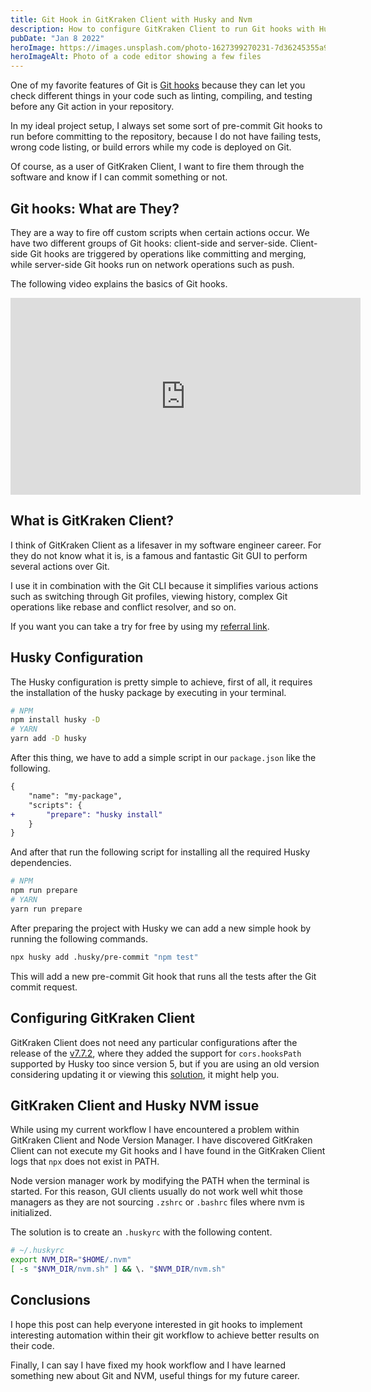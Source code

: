 ```yaml
---
title: Git Hook in GitKraken Client with Husky and Nvm
description: How to configure GitKraken Client to run Git hooks with Husky and Nvm
pubDate: "Jan 8 2022"
heroImage: https://images.unsplash.com/photo-1627399270231-7d36245355a9?ixlib=rb-4.0.3&ixid=M3wxMjA3fDB8MHxwaG90by1wYWdlfHx8fGVufDB8fHx8fA%3D%3D&auto=format&fit=crop&w=1974&q=80
heroImageAlt: Photo of a code editor showing a few files
---
```


One of my favorite features of Git is [Git hooks](https://git-scm.com/book/en/v2/Customizing-Git-Git-Hooks) because they can let you check different things in your code such as linting, compiling, and testing before any Git action in your repository.

In my ideal project setup, I always set some sort of pre-commit Git hooks to run before committing to the repository, because I do not have failing tests, wrong code listing, or build errors while my code is deployed on Git.

Of course, as a user of GitKraken Client, I want to fire them through the software and know if I can commit something or not.

## Git hooks: What are They?

They are a way to fire off custom scripts when certain actions occur. We have two different groups of Git hooks: client-side and server-side. Client-side Git hooks are triggered by operations like committing and merging, while server-side Git hooks run on network operations such as push.

The following video explains the basics of Git hooks.

<iframe
  width="560"
  height="315"
  src="https://www.youtube.com/embed/ZZgyILr-TjA"
  title="YouTube video player"
  frameborder="0"
  allow="accelerometer; autoplay; clipboard-write; encrypted-media; gyroscope; picture-in-picture"
  allowfullscreen
></iframe>

## What is GitKraken Client?

I think of GitKraken Client as a lifesaver in my software engineer career. For they do not know what it is, is a famous and fantastic Git GUI to perform several actions over Git.

I use it in combination with the Git CLI because it simplifies various actions such as switching through Git profiles, viewing history, complex Git operations like rebase and conflict resolver, and so on.

If you want you can take a try for free by using my [referral link](https://gitkraken.link/davideimola).

## Husky Configuration

The Husky configuration is pretty simple to achieve, first of all, it requires the installation of the husky package by executing in your terminal.

```bash
# NPM
npm install husky -D
# YARN
yarn add -D husky
```

After this thing, we have to add a simple script in our `package.json` like the following.

```diff
{
	"name": "my-package",
	"scripts": {
+		"prepare": "husky install"
	}
}
```

And after that run the following script for installing all the required Husky dependencies.

```bash
# NPM
npm run prepare
# YARN
yarn run prepare
```

After preparing the project with Husky we can add a new simple hook by running the following commands.

```bash
npx husky add .husky/pre-commit "npm test"
```

This will add a new pre-commit Git hook that runs all the tests after the Git commit request.

## Configuring GitKraken Client

GitKraken Client does not need any particular configurations after the release of the [v7.7.2](https://support.gitkraken.com/release-notes/7x/#version-772), where they added the support for `cors.hooksPath` supported by Husky too since version 5, but if you are using an old version considering updating it or viewing this [solution](https://github.com/typicode/husky/issues/875), it might help you.

## GitKraken Client and Husky NVM issue

While using my current workflow I have encountered a problem within GitKraken Client and Node Version Manager. I have discovered GitKraken Client can not execute my Git hooks and I have found in the GitKraken Client logs that `npx` does not exist in PATH.

Node version manager work by modifying the PATH when the terminal is started. For this reason, GUI clients usually do not work well whit those managers as they are not sourcing `.zshrc` or `.bashrc` files where nvm is initialized.

The solution is to create an `.huskyrc` with the following content.

```bash
# ~/.huskyrc
export NVM_DIR="$HOME/.nvm"
[ -s "$NVM_DIR/nvm.sh" ] && \. "$NVM_DIR/nvm.sh"
```

## Conclusions

I hope this post can help everyone interested in git hooks to implement interesting automation within their git workflow to achieve better results on their code.

Finally, I can say I have fixed my hook workflow and I have learned something new about Git and NVM, useful things for my future career.
